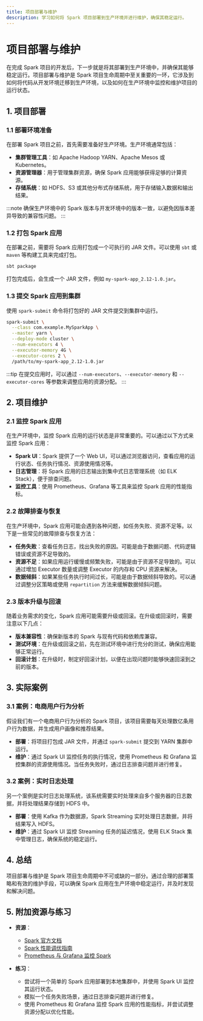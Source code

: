 ```yaml
---
title: 项目部署与维护
description: 学习如何将 Spark 项目部署到生产环境并进行维护，确保其稳定运行。
---
```


# 项目部署与维护

在完成 Spark 项目的开发后，下一步就是将其部署到生产环境中，并确保其能够稳定运行。项目部署与维护是 Spark 项目生命周期中至关重要的一环，它涉及到如何将代码从开发环境迁移到生产环境，以及如何在生产环境中监控和维护项目的运行状态。

## 1. 项目部署

### 1.1 部署环境准备

在部署 Spark 项目之前，首先需要准备好生产环境。生产环境通常包括：

- **集群管理工具**：如 Apache Hadoop YARN、Apache Mesos 或 Kubernetes。
- **资源管理器**：用于管理集群资源，确保 Spark 应用能够获得足够的计算资源。
- **存储系统**：如 HDFS、S3 或其他分布式存储系统，用于存储输入数据和输出结果。

:::note
确保生产环境中的 Spark 版本与开发环境中的版本一致，以避免因版本差异导致的兼容性问题。
:::

### 1.2 打包 Spark 应用

在部署之前，需要将 Spark 应用打包成一个可执行的 JAR 文件。可以使用 `sbt` 或 `maven` 等构建工具来完成打包。

```bash
sbt package
```

打包完成后，会生成一个 JAR 文件，例如 `my-spark-app_2.12-1.0.jar`。

### 1.3 提交 Spark 应用到集群

使用 `spark-submit` 命令将打包好的 JAR 文件提交到集群中运行。

```bash
spark-submit \
  --class com.example.MySparkApp \
  --master yarn \
  --deploy-mode cluster \
  --num-executors 4 \
  --executor-memory 4G \
  --executor-cores 2 \
  /path/to/my-spark-app_2.12-1.0.jar
```

:::tip
在提交应用时，可以通过 `--num-executors`、`--executor-memory` 和 `--executor-cores` 等参数来调整应用的资源分配。
:::

## 2. 项目维护

### 2.1 监控 Spark 应用

在生产环境中，监控 Spark 应用的运行状态是非常重要的。可以通过以下方式来监控 Spark 应用：

- **Spark UI**：Spark 提供了一个 Web UI，可以通过浏览器访问，查看应用的运行状态、任务执行情况、资源使用情况等。
- **日志管理**：将 Spark 应用的日志输出到集中式日志管理系统（如 ELK Stack），便于排查问题。
- **监控工具**：使用 Prometheus、Grafana 等工具来监控 Spark 应用的性能指标。

### 2.2 故障排查与恢复

在生产环境中，Spark 应用可能会遇到各种问题，如任务失败、资源不足等。以下是一些常见的故障排查与恢复方法：

- **任务失败**：查看任务日志，找出失败的原因。可能是由于数据问题、代码逻辑错误或资源不足导致的。
- **资源不足**：如果应用运行缓慢或频繁失败，可能是由于资源不足导致的。可以通过增加 Executor 数量或调整 Executor 的内存和 CPU 资源来解决。
- **数据倾斜**：如果某些任务执行时间过长，可能是由于数据倾斜导致的。可以通过调整分区策略或使用 `repartition` 方法来缓解数据倾斜问题。

### 2.3 版本升级与回滚

随着业务需求的变化，Spark 应用可能需要升级或回滚。在升级或回滚时，需要注意以下几点：

- **版本兼容性**：确保新版本的 Spark 与现有代码和依赖库兼容。
- **测试环境**：在升级或回滚之前，先在测试环境中进行充分的测试，确保应用能够正常运行。
- **回滚计划**：在升级时，制定好回滚计划，以便在出现问题时能够快速回滚到之前的版本。

## 3. 实际案例

### 3.1 案例：电商用户行为分析

假设我们有一个电商用户行为分析的 Spark 项目，该项目需要每天处理数亿条用户行为数据，并生成用户画像和推荐结果。

- **部署**：将项目打包成 JAR 文件，并通过 `spark-submit` 提交到 YARN 集群中运行。
- **维护**：通过 Spark UI 监控任务的执行情况，使用 Prometheus 和 Grafana 监控集群的资源使用情况。当任务失败时，通过日志排查问题并进行修复。

### 3.2 案例：实时日志处理

另一个案例是实时日志处理系统，该系统需要实时处理来自多个服务器的日志数据，并将处理结果存储到 HDFS 中。

- **部署**：使用 Kafka 作为数据源，Spark Streaming 实时处理日志数据，并将结果写入 HDFS。
- **维护**：通过 Spark UI 监控 Streaming 任务的延迟情况，使用 ELK Stack 集中管理日志，确保系统的稳定运行。

## 4. 总结

项目部署与维护是 Spark 项目生命周期中不可或缺的一部分。通过合理的部署策略和有效的维护手段，可以确保 Spark 应用在生产环境中稳定运行，并及时发现和解决问题。

## 5. 附加资源与练习

- **资源**：
  - [Spark 官方文档](https://spark.apache.org/docs/latest/)
  - [Spark 性能调优指南](https://spark.apache.org/docs/latest/tuning.html)
  - [Prometheus 与 Grafana 监控 Spark](https://prometheus.io/docs/guides/spark/)

- **练习**：
  - 尝试将一个简单的 Spark 应用部署到本地集群中，并使用 Spark UI 监控其运行状态。
  - 模拟一个任务失败场景，通过日志排查问题并进行修复。
  - 使用 Prometheus 和 Grafana 监控 Spark 应用的性能指标，并尝试调整资源分配以优化性能。
